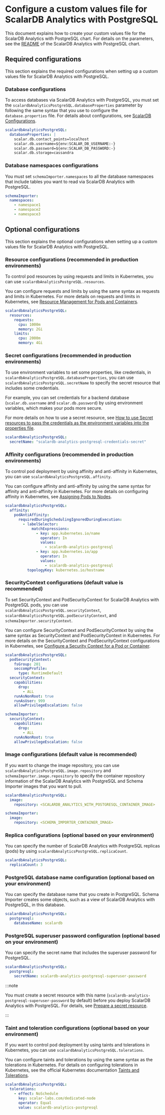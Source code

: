 # Configure a custom values file for ScalarDB Analytics with PostgreSQL

This document explains how to create your custom values file for the ScalarDB Analytics with PostgreSQL chart. For details on the parameters, see the [README](https://github.com/scalar-labs/helm-charts/blob/main/charts/scalardb-analytics-postgresql/README.mdx) of the ScalarDB Analytics with PostgreSQL chart.

## Required configurations

This section explains the required configurations when setting up a custom values file for ScalarDB Analytics with PostgreSQL.

### Database configurations

To access databases via ScalarDB Analytics with PostgreSQL, you must set the `scalardbAnalyticsPostgreSQL.databaseProperties` parameter by following the same syntax that you use to configure the `database.properties` file. For details about configurations, see [ScalarDB Configurations](https://github.com/scalar-labs/scalardb/blob/master/docs/configurations.mdx).

```yaml
scalardbAnalyticsPostgreSQL:
  databaseProperties: |
    scalar.db.contact_points=localhost
    scalar.db.username=${env:SCALAR_DB_USERNAME:-}
    scalar.db.password=${env:SCALAR_DB_PASSWORD:-}
    scalar.db.storage=cassandra
```

### Database namespaces configurations

You must set `schemaImporter.namespaces` to all the database namespaces that include tables you want to read via ScalarDB Analytics with PostgreSQL.

```yaml
schemaImporter:
  namespaces:
    - namespace1
    - namespace2
    - namespace3
```

## Optional configurations

This section explains the optional configurations when setting up a custom values file for ScalarDB Analytics with PostgreSQL.

### Resource configurations (recommended in production environments)

To control pod resources by using requests and limits in Kubernetes, you can use `scalardbAnalyticsPostgreSQL.resources`.

You can configure requests and limits by using the same syntax as requests and limits in Kubernetes. For more details on requests and limits in Kubernetes, see [Resource Management for Pods and Containers](https://kubernetes.io/docs/concepts/configuration/manage-resources-containers/).

```yaml
scalardbAnalyticsPostgreSQL:
  resources:
    requests:
      cpu: 1000m
      memory: 2Gi
    limits:
      cpu: 2000m
      memory: 4Gi
```

### Secret configurations (recommended in production environments)

To use environment variables to set some properties, like credentials, in `scalardbAnalyticsPostgreSQL.databaseProperties`, you can use `scalardbAnalyticsPostgreSQL.secretName` to specify the secret resource that includes some credentials.

For example, you can set credentials for a backend database (`scalar.db.username` and `scalar.db.password`) by using environment variables, which makes your pods more secure.

For more details on how to use a secret resource, see [How to use Secret resources to pass the credentials as the environment variables into the properties file](use-secret-for-credentials.mdx).

```yaml
scalardbAnalyticsPostgreSQL:
  secretName: "scalardb-analytics-postgresql-credentials-secret"
```

### Affinity configurations (recommended in production environments)

To control pod deployment by using affinity and anti-affinity in Kubernetes, you can use `scalardbAnalyticsPostgreSQL.affinity`.

You can configure affinity and anti-affinity by using the same syntax for affinity and anti-affinity in Kubernetes. For more details on configuring affinity in Kubernetes, see [Assigning Pods to Nodes](https://kubernetes.io/docs/concepts/scheduling-eviction/assign-pod-node/).

```yaml
scalardbAnalyticsPostgreSQL:
  affinity:
    podAntiAffinity:
      requiredDuringSchedulingIgnoredDuringExecution:
        - labelSelector:
            matchExpressions:
              - key: app.kubernetes.io/name
                operator: In
                values:
                  - scalardb-analytics-postgresql
              - key: app.kubernetes.io/app
                operator: In
                values:
                  - scalardb-analytics-postgresql
          topologyKey: kubernetes.io/hostname
```

### SecurityContext configurations (default value is recommended)

To set SecurityContext and PodSecurityContext for ScalarDB Analytics with PostgreSQL pods, you can use `scalardbAnalyticsPostgreSQL.securityContext`, `scalardbAnalyticsPostgreSQL.podSecurityContext`, and `schemaImporter.securityContext`.

You can configure SecurityContext and PodSecurityContext by using the same syntax as SecurityContext and PodSecurityContext in Kubernetes. For more details on the SecurityContext and PodSecurityContext configurations in Kubernetes, see [Configure a Security Context for a Pod or Container](https://kubernetes.io/docs/tasks/configure-pod-container/security-context/).

```yaml
scalardbAnalyticsPostgreSQL:
  podSecurityContext:
    fsGroup: 201
    seccompProfile:
      type: RuntimeDefault
  securityContext:
    capabilities:
      drop:
        - ALL
    runAsNonRoot: true
    runAsUser: 999
    allowPrivilegeEscalation: false

schemaImporter:
  securityContext:
    capabilities:
      drop:
        - ALL
    runAsNonRoot: true
    allowPrivilegeEscalation: false
```

### Image configurations (default value is recommended)

If you want to change the image repository, you can use `scalardbAnalyticsPostgreSQL.image.repository` and `schemaImporter.image.repository` to specify the container repository information of the ScalarDB Analytics with PostgreSQL and Schema Importer images that you want to pull.

```yaml
scalardbAnalyticsPostgreSQL:
  image:
    repository: <SCALARDB_ANALYTICS_WITH_POSTGRESQL_CONTAINER_IMAGE>

schemaImporter:
  image:
    repository: <SCHEMA_IMPORTER_CONTAINER_IMAGE>
```

### Replica configurations (optional based on your environment)

You can specify the number of ScalarDB Analytics with PostgreSQL replicas (pods) by using `scalardbAnalyticsPostgreSQL.replicaCount`.

```yaml
scalardbAnalyticsPostgreSQL:
  replicaCount: 3
```

### PostgreSQL database name configuration (optional based on your environment)

You can specify the database name that you create in PostgreSQL. Schema Importer creates some objects, such as a view of ScalarDB Analytics with PostgreSQL, in this database.

```yaml
scalardbAnalyticsPostgreSQL:
  postgresql:
    databaseName: scalardb
```

### PostgreSQL superuser password configuration (optional based on your environment)

You can specify the secret name that includes the superuser password for PostgreSQL.

```yaml
scalardbAnalyticsPostgreSQL:
  postgresql:
    secretName: scalardb-analytics-postgresql-superuser-password
```

:::note

You must create a secret resource with this name (`scalardb-analytics-postgresql-superuser-password` by default) before you deploy ScalarDB Analytics with PostgreSQL. For details, see [Prepare a secret resource](how-to-deploy-scalardb-analytics-postgresql.md#prepare-a-secret-resource).

:::

### Taint and toleration configurations (optional based on your environment)

If you want to control pod deployment by using taints and tolerations in Kubernetes, you can use `scalardbAnalyticsPostgreSQL.tolerations`.

You can configure taints and tolerations by using the same syntax as the tolerations in Kubernetes. For details on configuring tolerations in Kubernetes, see the official Kubernetes documentation [Taints and Tolerations](https://kubernetes.io/docs/concepts/scheduling-eviction/taint-and-toleration/).

```yaml
scalardbAnalyticsPostgreSQL:
  tolerations:
    - effect: NoSchedule
      key: scalar-labs.com/dedicated-node
      operator: Equal
      value: scalardb-analytics-postgresql
```
